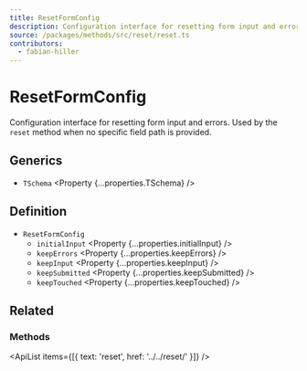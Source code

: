 ```yaml
---
title: ResetFormConfig
description: Configuration interface for resetting form input and errors.
source: /packages/methods/src/reset/reset.ts
contributors:
  - fabian-hiller
---
```



# ResetFormConfig

Configuration interface for resetting form input and errors. Used by the `reset` method when no specific field path is provided.

## Generics

- `TSchema` <Property {...properties.TSchema} />

## Definition

- `ResetFormConfig`
  - `initialInput` <Property {...properties.initialInput} />
  - `keepErrors` <Property {...properties.keepErrors} />
  - `keepInput` <Property {...properties.keepInput} />
  - `keepSubmitted` <Property {...properties.keepSubmitted} />
  - `keepTouched` <Property {...properties.keepTouched} />

## Related

### Methods

<ApiList items={[{ text: 'reset', href: '../../reset/' }]} />

